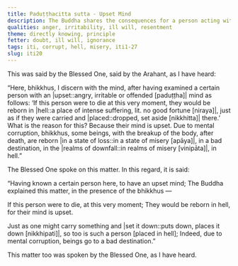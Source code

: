 ```yaml
---
title: Paduṭṭhacitta sutta - Upset Mind
description: The Buddha shares the consequences for a person acting with an upset mind based on his direct knowledge.
qualities: anger, irritability, ill will, resentment
theme: directly knowing, principle
fetter: doubt, ill will, ignorance
tags: iti, corrupt, hell, misery, iti1-27
slug: iti20
---
```


This was said by the Blessed One, said by the Arahant, as I have heard:

“Here, bhikkhus, I discern with the mind, after having examined a certain person with an |upset::angry, irritable or offended [paduṭṭha]| mind as follows: ‘If this person were to die at this very moment, they would be reborn in |hell::a place of intense suffering, lit. no good fortune [niraya]|, just as if they were carried and |placed::dropped, set aside [nikkhitta]| there.’ What is the reason for this? Because their mind is upset. Due to mental corruption, bhikkhus, some beings, with the breakup of the body, after death, are reborn |in a state of loss::in a state of misery [apāya]|, in a bad destination, in the |realms of downfall::in realms of misery [vinipāta]|, in hell.”

The Blessed One spoke on this matter. In this regard, it is said:

“Having known a certain person here,
to have an upset mind;
The Buddha explained this matter,
in the presence of the bhikkhus —

If this person were to die,
at this very moment;
They would be reborn in hell,
for their mind is upset.

Just as one might carry something and |set it down::puts down, places it down [nikkhipati]|,
so too is such a person [placed in hell];
Indeed, due to mental corruption,
beings go to a bad destination.”

This matter too was spoken by the Blessed One, as I have heard.